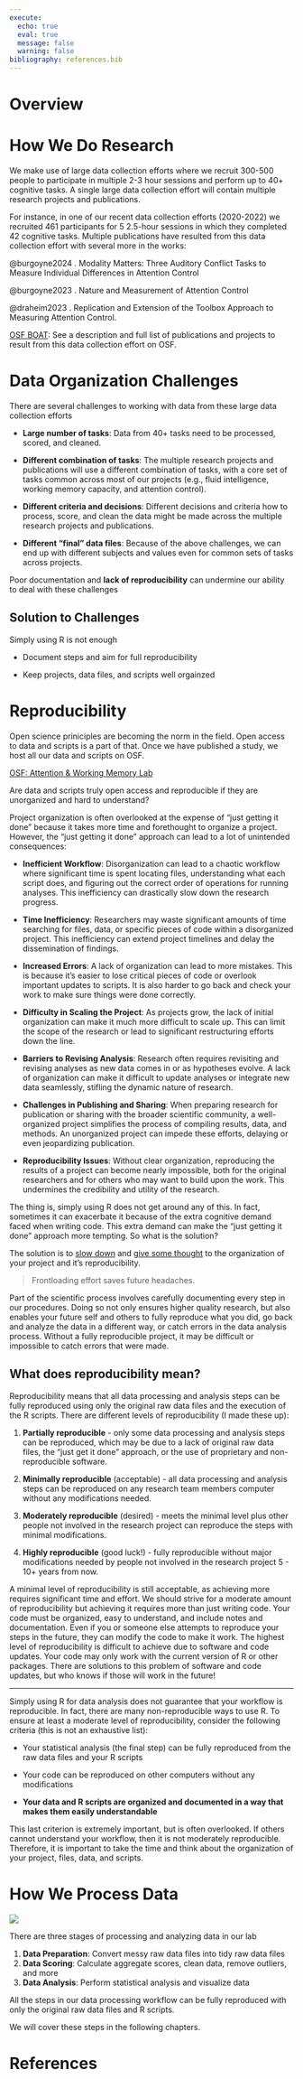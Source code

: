 ```yaml
---
execute:
  echo: true
  eval: true
  message: false
  warning: false
bibliography: references.bib
---
```


# Overview {.unnumbered}

# How We Do Research

We make use of large data collection efforts where we recruit 300-500 people to participate in multiple 2-3 hour sessions and perform up to 40+ cognitive tasks. A single large data collection effort will contain multiple research projects and publications.

For instance, in one of our recent data collection efforts (2020-2022) we recruited 461 participants for 5 2.5-hour sessions in which they completed 42 cognitive tasks. Multiple publications have resulted from this data collection effort with several more in the works:

@burgoyne2024 . Modality Matters: Three Auditory Conflict Tasks to Measure Individual Differences in Attention Control

@burgoyne2023 . Nature and Measurement of Attention Control

@draheim2023 . Replication and Extension of the Toolbox Approach to Measuring Attention Control.

[OSF BOAT](https://osf.io/qbwem/wiki/home/){target="_blank"}: See a description and full list of publications and projects to result from this data collection effort on OSF.

# Data Organization Challenges

There are several challenges to working with data from these large data collection efforts

-   **Large number of tasks**: Data from 40+ tasks need to be processed, scored, and cleaned.

-   **Different combination of tasks**: The multiple research projects and publications will use a different combination of tasks, with a core set of tasks common across most of our projects (e.g., fluid intelligence, working memory capacity, and attention control).

-   **Different criteria and decisions**: Different decisions and criteria how to process, score, and clean the data might be made across the multiple research projects and publications.

-   **Different "final" data files**: Because of the above challenges, we can end up with different subjects and values even for common sets of tasks across projects.

::: callout-important
Poor documentation and **lack of reproducibility** can undermine our ability to deal with these challenges
:::

## Solution to Challenges

Simply using R is not enough

-   Document steps and aim for full reproducibility

-   Keep projects, data files, and scripts well orgainzed

# Reproducibility

Open science priniciples are becoming the norm in the field. Open access to data and scripts is a part of that. Once we have published a study, we host all our data and scripts on OSF.

[OSF: Attention & Working Memory Lab](https://osf.io/v6thw/){target="_blank"}

::: callout-note
Are data and scripts truly open access and reproducible if they are unorganized and hard to understand?
:::

Project organization is often overlooked at the expense of "just getting it done" because it takes more time and forethought to organize a project. However, the "just getting it done" approach can lead to a lot of unintended consequences:

-   **Inefficient Workflow**: Disorganization can lead to a chaotic workflow where significant time is spent locating files, understanding what each script does, and figuring out the correct order of operations for running analyses. This inefficiency can drastically slow down the research progress.

-   **Time Inefficiency**: Researchers may waste significant amounts of time searching for files, data, or specific pieces of code within a disorganized project. This inefficiency can extend project timelines and delay the dissemination of findings.

-   **Increased Errors**: A lack of organization can lead to more mistakes. This is because it's easier to lose critical pieces of code or overlook important updates to scripts. It is also harder to go back and check your work to make sure things were done correctly.

-   **Difficulty in Scaling the Project**: As projects grow, the lack of initial organization can make it much more difficult to scale up. This can limit the scope of the research or lead to significant restructuring efforts down the line.

-   **Barriers to Revising Analysis**: Research often requires revisiting and revising analyses as new data comes in or as hypotheses evolve. A lack of organization can make it difficult to update analyses or integrate new data seamlessly, stifling the dynamic nature of research.

-   **Challenges in Publishing and Sharing**: When preparing research for publication or sharing with the broader scientific community, a well-organized project simplifies the process of compiling results, data, and methods. An unorganized project can impede these efforts, delaying or even jeopardizing publication.

-   **Reproducibility Issues**: Without clear organization, reproducing the results of a project can become nearly impossible, both for the original researchers and for others who may want to build upon the work. This undermines the credibility and utility of the research.

The thing is, simply using R does not get around any of this. In fact, sometimes it can exacerbate it because of the extra cognitive demand faced when writing code. This extra demand can make the "just getting it done" approach more tempting. So what is the solution?

The solution is to [slow down]{.underline} and [give some thought]{.underline} to the organization of your project and it's reproducibility.

> Frontloading effort saves future headaches.

Part of the scientific process involves carefully documenting every step in our procedures. Doing so not only ensures higher quality research, but also enables your future self and others to fully reproduce what you did, go back and analyze the data in a different way, or catch errors in the data analysis process. Without a fully reproducible project, it may be difficult or impossible to catch errors that were made.

## What does reproducibility mean?

Reproducibility means that all data processing and analysis steps can be fully reproduced using only the original raw data files and the execution of the R scripts. There are different levels of reproducibility (I made these up):

1.  **Partially reproducible** - only some data processing and analysis steps can be reproduced, which may be due to a lack of original raw data files, the "just get it done" approach, or the use of proprietary and non-reproducible software.

2.  **Minimally reproducible** (acceptable) - all data processing and analysis steps can be reproduced on any research team members computer without any modifications needed.

3.  **Moderately reproducible** (desired) - meets the minimal level plus other people not involved in the research project can reproduce the steps with minimal modifications.

4.  **Highly reproducible** (good luck!) - fully reproducible without major modifications needed by people not involved in the research project 5 - 10+ years from now.

A minimal level of reproducibility is still acceptable, as achieving more requires significant time and effort. We should strive for a moderate amount of reproducibility but achieving it requires more than just writing code. Your code must be organized, easy to understand, and include notes and documentation. Even if you or someone else attempts to reproduce your steps in the future, they can modify the code to make it work. The highest level of reproducibility is difficult to achieve due to software and code updates. Your code may only work with the current version of R or other packages. There are solutions to this problem of software and code updates, but who knows if those will work in the future!

------------------------------------------------------------------------

Simply using R for data analysis does not guarantee that your workflow is reproducible. In fact, there are many non-reproducible ways to use R. To ensure at least a moderate level of reproducibility, consider the following criteria (this is not an exhaustive list):

-   Your statistical analysis (the final step) can be fully reproduced from the raw data files and your R scripts

-   Your code can be reproduced on other computers without any modifications

-   **Your data and R scripts are organized and documented in a way that makes them easily understandable**

This last criterion is extremely important, but is often overlooked. If others cannot understand your workflow, then it is not moderately reproducible. Therefore, it is important to take the time and think about the organization of your project, files, data, and scripts.

# How We Process Data

![](images/data_workflow_2.png)

There are three stages of processing and analyzing data in our lab

1.  **Data Preparation**: Convert messy raw data files into tidy raw data files
2.  **Data Scoring**: Calculate aggregate scores, clean data, remove outliers, and more
3.  **Data Analysis**: Perform statistical analysis and visualize data

All the steps in our data processing workflow can be fully reproduced with only the original raw data files and R scripts.

We will cover these steps in the following chapters.

# References
